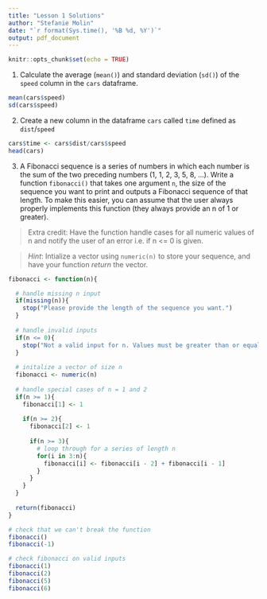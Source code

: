 ```yaml
---
title: "Lesson 1 Solutions"
author: "Stefanie Molin"
date: "`r format(Sys.time(), '%B %d, %Y')`"
output: pdf_document
---
```


```r
knitr::opts_chunk$set(echo = TRUE)
```

1. Calculate the average (`mean()`) and standard deviation (`sd()`) of the `speed` column in the `cars` dataframe.
```r
mean(cars$speed)
sd(cars$speed)
```

2. Create a new column in the dataframe `cars` called `time` defined as `dist`/`speed`
```r
cars$time <- cars$dist/cars$speed
head(cars)
```

\pagebreak

3. A Fibonacci sequence is a series of numbers in which each number is the sum of the two preceding numbers (1, 1, 2, 3, 5, 8, ...). Write a function `fibonacci()` that takes one argument `n`, the size of the sequence you want to print and outputs a Fibonacci sequence of that length. To make this easier, you can assume that the user always properly implements this function (they always provide an n of 1 or greater).

> Extra credit: Have the function handle cases for all numeric values of n and notify the user of an error i.e. if n <= 0 is given.

> *Hint*: Intialize a vector using `numeric(n)` to store your sequence, and have your function *return* the vector.
```r
fibonacci <- function(n){

  # handle missing n input
  if(missing(n)){
    stop("Please provide the length of the sequence you want.")
  }
  
  # handle invalid inputs
  if(n <= 0){
    stop("Not a valid input for n. Values must be greater than or equal to 1.")
  }
  
  # initalize a vector of size n
  fibonacci <- numeric(n)
  
  # handle special cases of n = 1 and 2
  if(n >= 1){
    fibonacci[1] <- 1
    
    if(n >= 2){
      fibonacci[2] <- 1
      
      if(n >= 3){
        # loop through for a series of length n
        for(i in 3:n){
          fibonacci[i] <- fibonacci[i - 2] + fibonacci[i - 1]
        }
      }
    }
  }
  
  return(fibonacci)
}

# check that we can't break the function
fibonacci()
fibonacci(-1)

# check fibonacci on valid inputs
fibonacci(1)
fibonacci(2)
fibonacci(5)
fibonacci(6)
```
